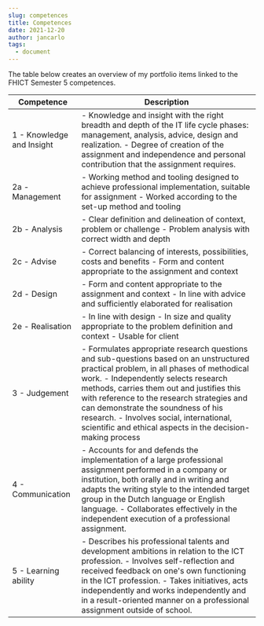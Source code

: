 ```yaml
---
slug: competences
title: Competences
date: 2021-12-20
author: jancarlo
tags:
  - document
---
```

The table below creates an overview of my portfolio items linked to the FHICT Semester 5 competences.

|Competence               |Description                                                                                                                                                                                                                                                                                                                                                                                                           |
|-------------------------|----------------------------------------------------------------------------------------------------------------------------------------------------------------------------------------------------------------------------------------------------------------------------------------------------------------------------------------------------------------------------------------------------------------------|
|1 - Knowledge and Insight|- Knowledge and insight with the right breadth and depth of the IT life cycle phases: management, analysis, advice, design and realization. - Degree of creation of the assignment and independence and personal contribution that the assignment requires.                                                                                                                                                           |
|2a - Management          |- Working method and tooling designed to achieve professional implementation, suitable for assignment - Worked according to the set-up method and tooling                                                                                                                                                                                                                                                             |
|2b - Analysis            |- Clear definition and delineation of context, problem or challenge - Problem analysis with correct width and depth                                                                                                                                                                                                                                                                                                   |
|2c - Advise              |- Correct balancing of interests, possibilities, costs and benefits - Form and content appropriate to the assignment and context                                                                                                                                                                                                                                                                                      |
|2d - Design              |- Form and content appropriate to the assignment and context - In line with advice and sufficiently elaborated for realisation                                                                                                                                                                                                                                                                                        |
|2e - Realisation         |- In line with design - In size and quality appropriate to the problem definition and context - Usable for client                                                                                                                                                                                                                                                                                                     |
|3 - Judgement            |- Formulates appropriate research questions and sub-questions based on an unstructured practical problem, in all phases of methodical work. - Independently selects research methods, carries them out and justifies this with reference to the research strategies and can demonstrate the soundness of his research. - Involves social, international, scientific and ethical aspects in the decision-making process|
|4 - Communication        |- Accounts for and defends the implementation of a large professional assignment performed in a company or institution, both orally and in writing and adapts the writing style to the intended target group in the Dutch language or English language. - Collaborates effectively in the independent execution of a professional assignment.                                                                         |
|5 - Learning ability     |- Describes his professional talents and development ambitions in relation to the ICT profession. - Involves self-reflection and received feedback on one's own functioning in the ICT profession. - Takes initiatives, acts independently and works independently and in a result-oriented manner on a professional assignment outside of school.                                                                    |